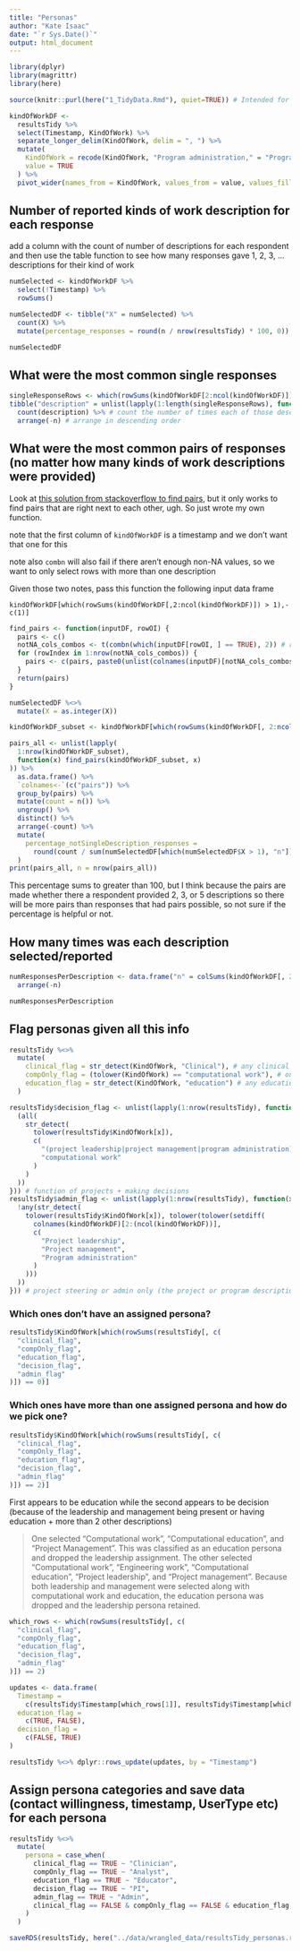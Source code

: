 ```yaml
---
title: "Personas"
author: "Kate Isaac"
date: "`r Sys.Date()`"
output: html_document
---
```


```r
library(dplyr)
library(magrittr)
library(here)
```

```r
source(knitr::purl(here("1_TidyData.Rmd"), quiet=TRUE)) # Intended for interactive analysis
```

```r
kindOfWorkDF <-
  resultsTidy %>%
  select(Timestamp, KindOfWork) %>%
  separate_longer_delim(KindOfWork, delim = ", ") %>%
  mutate(
    KindOfWork = recode(KindOfWork, "Program administration," = "Program administration", "computational education" = "Computational education"),
    value = TRUE
  ) %>%
  pivot_wider(names_from = KindOfWork, values_from = value, values_fill = FALSE)
```

## Number of reported kinds of work description for each response

add a column with the count of number of descriptions for each respondent and then use the table function to see how many responses gave 1, 2, 3, ... descriptions for their kind of work

```r
numSelected <- kindOfWorkDF %>%
  select(!Timestamp) %>%
  rowSums()

numSelectedDF <- tibble("X" = numSelected) %>%
  count(X) %>%
  mutate(percentage_responses = round(n / nrow(resultsTidy) * 100, 0))

numSelectedDF
```

## What were the most common single responses

```r
singleResponseRows <- which(rowSums(kindOfWorkDF[2:ncol(kindOfWorkDF)]) == 1) # these rows are responses where they only provided one description
tibble("description" = unlist(lapply(1:length(singleResponseRows), function(x) colnames(kindOfWorkDF)[which(kindOfWorkDF[singleResponseRows[x], ] == TRUE)]))) %>% # for those rows, find the corresponding columns that are true and add the column names to a vector
  count(description) %>% # count the number of times each of those descriptions is there
  arrange(-n) # arrange in descending order
```

## What were the most common pairs of responses (no matter how many kinds of work descriptions were provided)

Look at [this solution from stackoverflow to find pairs](https://stackoverflow.com/a/62374554), but it only works to find pairs that are right next to each other, ugh. So just wrote my own function.

note that the first column of `kindOfWorkDF` is a timestamp and we don't want that one for this

note also `combn` will also fail if there aren't enough non-NA values, so we want to only select rows with more than one description

Given those two notes, pass this function the following input data frame

`kindOfWorkDF[which(rowSums(kindOfWorkDF[,2:ncol(kindOfWorkDF)]) > 1),-c(1)]`

```r
find_pairs <- function(inputDF, rowOI) {
  pairs <- c()
  notNA_cols_combos <- t(combn(which(inputDF[rowOI, ] == TRUE), 2)) # rows will be indices for each pair
  for (rowIndex in 1:nrow(notNA_cols_combos)) {
    pairs <- c(pairs, paste0(unlist(colnames(inputDF)[notNA_cols_combos[rowIndex, ]]), collapse = "-"))
  }
  return(pairs)
}
```

```r
numSelectedDF %<>%
  mutate(X = as.integer(X))

kindOfWorkDF_subset <- kindOfWorkDF[which(rowSums(kindOfWorkDF[, 2:ncol(kindOfWorkDF)]) > 1), -c(1)]

pairs_all <- unlist(lapply(
  1:nrow(kindOfWorkDF_subset),
  function(x) find_pairs(kindOfWorkDF_subset, x)
)) %>%
  as.data.frame() %>%
  `colnames<-`(c("pairs")) %>%
  group_by(pairs) %>%
  mutate(count = n()) %>%
  ungroup() %>%
  distinct() %>%
  arrange(-count) %>%
  mutate(
    percentage_notSingleDescription_responses =
      round(count / sum(numSelectedDF[which(numSelectedDF$X > 1), "n"]) * 100, 0)
  )
print(pairs_all, n = nrow(pairs_all))
```

This percentage sums to greater than 100, but I think because the pairs are made whether there a respondent provided 2, 3, or 5 descriptions so there will be more pairs than responses that had pairs possible, so not sure if the percentage is helpful or not.

## How many times was each description selected/reported

```r
numResponsesPerDescription <- data.frame("n" = colSums(kindOfWorkDF[, 2:ncol(kindOfWorkDF)])) %>%
  arrange(-n)

numResponsesPerDescription
```

## Flag personas given all this info

```r
resultsTidy %<>%
  mutate(
    clinical_flag = str_detect(KindOfWork, "Clinical"), # any clinical
    compOnly_flag = (tolower(KindOfWork) == "computational work"), # only computational
    education_flag = str_detect(KindOfWork, "education") # any education
  )

resultsTidy$decision_flag <- unlist(lapply(1:nrow(resultsTidy), function(x) {
  (all(
    str_detect(
      tolower(resultsTidy$KindOfWork[x]),
      c(
        "(project leadership|project management|program administration)",
        "computational work"
      )
    )
  ))
})) # function of projects + making decisions
resultsTidy$admin_flag <- unlist(lapply(1:nrow(resultsTidy), function(x) {
  !any(str_detect(
    tolower(resultsTidy$KindOfWork[x]), tolower(tolower(setdiff(
      colnames(kindOfWorkDF)[2:(ncol(kindOfWorkDF))],
      c(
        "Project leadership",
        "Project management",
        "Program administration"
      )
    )))
  ))
})) # project steering or admin only (the project or program descriptions only)
```

### Which ones don't have an assigned persona?

```r
resultsTidy$KindOfWork[which(rowSums(resultsTidy[, c(
  "clinical_flag",
  "compOnly_flag",
  "education_flag",
  "decision_flag",
  "admin_flag"
)]) == 0)]
```

### Which ones have more than one assigned persona and how do we pick one?

```r
resultsTidy$KindOfWork[which(rowSums(resultsTidy[, c(
  "clinical_flag",
  "compOnly_flag",
  "education_flag",
  "decision_flag",
  "admin_flag"
)]) == 2)]
```

First appears to be education while the second appears to be decision (because of the leadership and management being present or having education + more than 2 other descriptions)

>One selected “Computational work”, “Computational education”, and “Project Management”. This was classified as an education persona and dropped the leadership assignment. The other selected “Computational work”, “Engineering work”, “Computational education”, “Project leadership”, and “Project management”. Because both leadership and management were selected along with computational work and education, the education persona was dropped and the leadership persona retained.

```r
which_rows <- which(rowSums(resultsTidy[, c(
  "clinical_flag",
  "compOnly_flag",
  "education_flag",
  "decision_flag",
  "admin_flag"
)]) == 2)

updates <- data.frame(
  Timestamp =
    c(resultsTidy$Timestamp[which_rows[1]], resultsTidy$Timestamp[which_rows[2]]),
  education_flag =
    c(TRUE, FALSE),
  decision_flag =
    c(FALSE, TRUE)
)

resultsTidy %<>% dplyr::rows_update(updates, by = "Timestamp")
```

## Assign persona categories and save data (contact willingness, timestamp, UserType etc) for each persona

```r
resultsTidy %<>%
  mutate(
    persona = case_when(
      clinical_flag == TRUE ~ "Clinician",
      compOnly_flag == TRUE ~ "Analyst",
      education_flag == TRUE ~ "Educator",
      decision_flag == TRUE ~ "PI",
      admin_flag == TRUE ~ "Admin",
      clinical_flag == FALSE & compOnly_flag == FALSE & education_flag == FALSE & decision_flag == FALSE & admin_flag == FALSE ~ "None assigned"
    )
  )
```

```r
saveRDS(resultsTidy, here("../data/wrangled_data/resultsTidy_personas.rds"))
```
